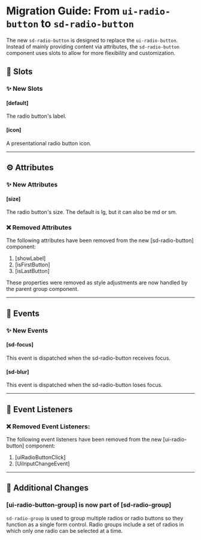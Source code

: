 
<Meta title="Docs/Migration/ui-radio-button" />

# Migration Guide: From `ui-radio-button` to `sd-radio-button`

The new `sd-radio-button` is designed to replace the `ui-radio-button`. Instead of mainly providing content via attributes, the `sd-radio-button` component uses slots to allow for more flexibility and customization.

## 💾 Slots

### ✨ New Slots

#### [default]

The radio button's label.

#### [icon]

A presentational radio button icon.

<hr />

## ⚙️ Attributes

### ✨ New Attributes

#### [size]

The radio button's size. The default is lg, but it can also be md or sm.

### ❌ Removed Attributes

The following attributes have been removed from the new [sd-radio-button] component:

1. [showLabel]
2. [isFirstButton]
3. [isLastButton]

These properties were removed as style adjustments are now handled by the parent group component.

<hr />

## 🥳 Events

### ✨ New Events

#### [sd-focus]

This event is dispatched when the sd-radio-button receives focus.

#### [sd-blur]

This event is dispatched when the sd-radio-button loses focus.

<hr />

## 🦻 Event Listeners

### ❌ Removed Event Listeners:

The following event listeners have been removed from the new [ui-radio-button] component:

1. [uiRadioButtonClick]
2. [UiInputChangeEvent]

<hr />

## 💪 Additional Changes

### [ui-radio-button-group] is now part of [sd-radio-group]

`sd-radio-group` is used to group multiple radios or radio buttons so they function as a single form control. Radio groups include a set of radios in which only one radio can be selected at a time.
